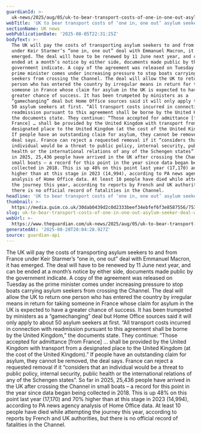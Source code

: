 ```yaml
---
guardianId: >-
  uk-news/2025/aug/05/uk-to-bear-transport-costs-of-one-in-one-out-asylum-seeker-deal-with-france
webTitle: 'UK to bear transport costs of ‘one in, one out’ asylum seeker deal with France'
sectionName: UK news
webPublicationDate: '2025-08-05T22:31:25Z'
bodyText: >-
  The UK will pay the costs of transporting asylum seekers to and from France
  under Keir Starmer’s “one in, one out” deal with Emmanuel Macron, it has
  emerged. The deal will have to be renewed by 11 June next year, and can be
  ended at a month’s notice by either side, documents made public by the
  government indicate. A copy of the agreement was released on Tuesday as the
  prime minister comes under increasing pressure to stop boats carrying asylum
  seekers from crossing the Channel. The deal will allow the UK to return one
  person who has entered the country by irregular means in return for taking
  someone in France whose claim for asylum in the UK is expected to have a
  greater chance of success. It has been trumpeted by ministers as a
  “gamechanging” deal but Home Office sources said it will only apply to about
  50 asylum seekers at first. “All transport costs incurred in connection with
  readmission pursuant to this agreement shall be borne by the United Kingdom,”
  the documents state. They continue: “Those accepted for admittance [from
  France] … shall be provided by the United Kingdom with transport from a
  designated place to the United Kingdom (at the cost of the United Kingdom).”
  If people have an outstanding claim for asylum, they cannot be removed, the
  deal says. France can reject a requested removal if it “considers that an
  individual would be a threat to public policy, internal security, public
  health or the international relations of any of the Schengen states”. So far
  in 2025, 25,436 people have arrived in the UK after crossing the Channel in
  small boats – a record for this point in the year since data began being
  collected in 2018. This is up 48% on this point last year (17,170) and 70%
  higher than at this stage in 2023 (14,994), according to PA news agency
  analysis of Home Office data. At least 10 people have died while attempting
  the journey this year, according to reports by French and UK authorities, but
  there is no official record of fatalities in the Channel.
headline: 'UK to bear transport costs of ‘one in, one out’ asylum seeker deal with France'
thumbnail: >-
  https://media.guim.co.uk/30dab0439d2c0d2333beef34ebfef6f3e8587556/753_2_3718_2976/500.jpg
slug: uk-to-bear-transport-costs-of-one-in-one-out-asylum-seeker-deal-with-france
webUrl: >-
  https://www.theguardian.com/uk-news/2025/aug/05/uk-to-bear-transport-costs-of-one-in-one-out-asylum-seeker-deal-with-france
generatedAt: '2025-08-28T20:04:28.927Z'
source: guardian-api
---
```

The UK will pay the costs of transporting asylum seekers to and from France under Keir Starmer’s “one in, one out” deal with Emmanuel Macron, it has emerged. The deal will have to be renewed by 11 June next year, and can be ended at a month’s notice by either side, documents made public by the government indicate. A copy of the agreement was released on Tuesday as the prime minister comes under increasing pressure to stop boats carrying asylum seekers from crossing the Channel. The deal will allow the UK to return one person who has entered the country by irregular means in return for taking someone in France whose claim for asylum in the UK is expected to have a greater chance of success. It has been trumpeted by ministers as a “gamechanging” deal but Home Office sources said it will only apply to about 50 asylum seekers at first. “All transport costs incurred in connection with readmission pursuant to this agreement shall be borne by the United Kingdom,” the documents state. They continue: “Those accepted for admittance [from France] … shall be provided by the United Kingdom with transport from a designated place to the United Kingdom (at the cost of the United Kingdom).” If people have an outstanding claim for asylum, they cannot be removed, the deal says. France can reject a requested removal if it “considers that an individual would be a threat to public policy, internal security, public health or the international relations of any of the Schengen states”. So far in 2025, 25,436 people have arrived in the UK after crossing the Channel in small boats – a record for this point in the year since data began being collected in 2018. This is up 48% on this point last year (17,170) and 70% higher than at this stage in 2023 (14,994), according to PA news agency analysis of Home Office data. At least 10 people have died while attempting the journey this year, according to reports by French and UK authorities, but there is no official record of fatalities in the Channel.
